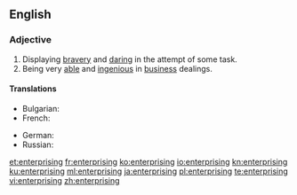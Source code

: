 ==English==

===Adjective===
{{en-adj}}

# Displaying [[brave]]ry and [[daring]] in the attempt of some task.
# Being very [[able]] and [[ingenious]] in [[business]] dealings.

====Translations====
{{trans-top|Being very [[able]] and [[ingenious]] in [[business]] dealings.}}
* Bulgarian: {{t+|bg|предприемчив|tr=predpriémčiv|sc=Cyrl}}
* French: {{t+|fr|entreprenant}}
{{trans-mid}}
* German: {{t|de|unternehmungslustig}}
* Russian: {{t+|ru|предприи́мчивый}}
{{trans-bottom}}

[[et:enterprising]]
[[fr:enterprising]]
[[ko:enterprising]]
[[io:enterprising]]
[[kn:enterprising]]
[[ku:enterprising]]
[[ml:enterprising]]
[[ja:enterprising]]
[[pl:enterprising]]
[[te:enterprising]]
[[vi:enterprising]]
[[zh:enterprising]]